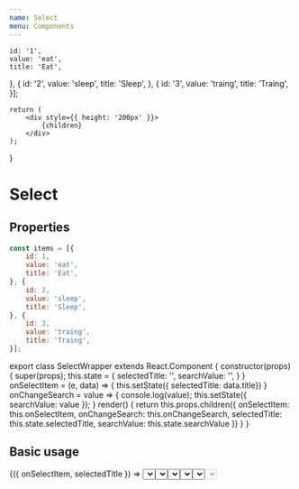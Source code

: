 ```yaml
---
name: Select
menu: Components
---
```



    id: '1',
    value: 'eat',
    title: 'Eat',
}, {
    id: '2',
    value: 'sleep',
    title: 'Sleep',
}, {
    id: '3',
    value: 'traing',
    title: 'Traing',
}];

    return (
        <div style={{ height: '200px' }}>
            {children}
        </div>
    );
}

# Select

## Properties
<PropsTable of={Select} />

``` javascript
const items = [{
    id: 1,
    value: 'eat',
    title: 'Eat',
}, {
    id: 2,
    value: 'sleep',
    title: 'Sleep',
}, {
    id: 3,
    value: 'traing',
    title: 'Traing',
}];
```

export class SelectWrapper extends React.Component {
    constructor(props) {
        super(props);
        this.state = {
            selectedTitle: '',
            searchValue: '',
        }
    }
    onSelectItem = (e, data) => {
        this.setState({ selectedTitle: data.title})
    }
    onChangeSearch = value => {
        console.log(value);
        this.setState({ searchValue: value });
    }
    render() {
        return this.props.children({
            onSelectItem: this.onSelectItem,
            onChangeSearch: this.onChangeSearch,
            selectedTitle: this.state.selectedTitle,
            searchValue: this.state.searchValue
        })
    }
}

## Basic usage

<Playground wrapper={Wrapper}>
    <SelectWrapper>
        {({ onSelectItem, selectedTitle }) =>
                <Select
                    selectedTitle={selectedTitle}
                    onSelectItem={onSelectItem}
                    placeholder="Choose your step"
                    items={items}
                />
        }
    </SelectWrapper>
</Playground>

## Search usage

<Playground wrapper={Wrapper}>
    <SelectWrapper>
        {({ onChangeSearch, searchValue }) =>
                <Select
                    placeholder="Choose your step"
                    items={items.filter(({ title }) => title.toLowerCase().search(searchValue.toLowerCase()) !== -1 )}
                    onChangeSearch={onChangeSearch}
                    searchValue={searchValue}
                    icon={<Checked style={{ width: '24px', height: '24px'}}/>}
                />
        }
    </SelectWrapper>
</Playground>

## Select item icon left usage

<Playground wrapper={Wrapper}>
    <Select
        placeholder="Choose your step"
        items={items.map(item => ({
            title: item.title,
            value: item.value,
            id: item.id,
            leftIcon: <Checked style={{ width: '24px', height: '24px'}}/>
        })
        )}
    />
</Playground>

## Select item right left usage

<Playground wrapper={Wrapper}>
    <Select
        placeholder="Choose your step"
        items={items.map(item => ({
            title: item.title,
            value: item.value,
            id: item.id,
            rightIcon: <Checked style={{ width: '24px', height: '24px'}}/>
        })
        )}
    />
</Playground>

## Zero items usage

<Playground wrapper={Wrapper}>
    <Select
        placeholder="Choose your step"
        items={[]}
        notFoundText="Nothing found"
    />
</Playground>

## Disabled usage

<Playground wrapper={Wrapper}>
    <SelectWrapper>
        {({ onSelectItem, selectedTitle }) =>
                <Select
                    disabled
                    selectedTitle={selectedTitle}
                    onSelectItem={onSelectItem}
                    placeholder="You have no choice"
                    items={items}
                />
        }
    </SelectWrapper>
</Playground>

